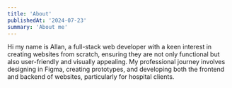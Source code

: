 ```yaml
---
title: 'About'
publishedAt: '2024-07-23'
summary: 'About me'
---
```


Hi my name is Allan, a full-stack web developer with a keen interest in creating websites from scratch, ensuring they are not only functional but also user-friendly and visually appealing. My professional journey involves designing in Figma, creating prototypes, and developing both the frontend and backend of websites, particularly for hospital clients.
